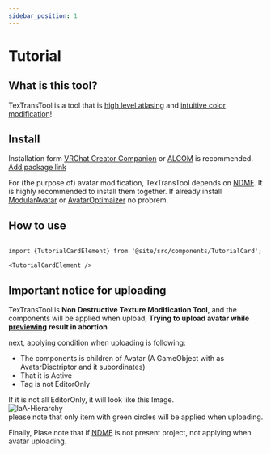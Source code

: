 ```yaml
---
sidebar_position: 1
---
```


# Tutorial

## What is this tool?

TexTransTool is a tool that is [high level atlasing](/docs/Tutorial/AtlasTexture-Tutorial.md) and [intuitive color modification](/docs/Tutorial/SimpleDecal-Tutorial.md)!

## Install

Installation form [VRChat Creator Companion](https://vcc.docs.vrchat.com) or [ALCOM](https://vrc-get.anatawa12.com/alcom/) is recommended. [Add package link](vcc://vpm/addRepo?url=https%3A%2F%2Fvpm.rs64.net%2Fvpm.json)

For (the purpose of) avatar modification, TexTransTool depends on [NDMF](https://github.com/bdunderscore/ndmf). It is highly recommended to install them together.
If already install [ModularAvatar](https://modular-avatar.nadena.dev/ja/) or [AvatarOptimaizer](https://vpm.anatawa12.com/avatar-optimizer/ja/) no probrem.

## How to use

```mdx-code-block

import {TutorialCardElement} from '@site/src/components/TutorialCard';

<TutorialCardElement />

```

## Important notice for uploading

TexTransTool is __Non Destructive Texture Modification Tool__, and the components will be applied when upload, __Trying to upload avatar while [previewing](/docs/Reference/General/Preview) result in abortion__

next, applying condition when uploading is following:

- The components is children of Avatar (A GameObject with as AvatarDisctriptor and it subordinates)
- That it is Active
- Tag is not EditorOnly

If it is not all EditorOnly, it will look like this Image.  
![IaA-Hierarchy](img/IaA-Hierarchy.png)  
please note that only item with green circles will be applied when uploading.

Finally, Plase note that if [NDMF](https://github.com/bdunderscore/ndmf) is not present project, not applying when avatar uploading.
